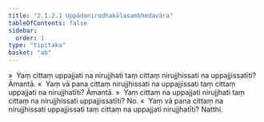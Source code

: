 ```yaml
---
title: "2.1.2.1 Uppādanirodhakālasambhedavāra"
tableOfContents: false
sidebar:
  order: 1
type: "tipitaka"
basket: "ab"
---
```



<DynamicBreadcrumb />

<Division number="84">

<Paragraph number="380">
»  Yaṃ cittaṃ uppajjati na nirujjhati taṃ cittaṃ nirujjhissati na uppajjissatīti? Āmantā.
</Paragraph>

<Paragraph number="381">
«  Yaṃ vā pana cittaṃ nirujjhissati na uppajjissati taṃ cittaṃ uppajjati na nirujjhatīti? Āmantā.
</Paragraph>

<Paragraph number="382">
»  Yaṃ cittaṃ na uppajjati nirujjhati taṃ cittaṃ na nirujjhissati uppajjissatīti? No.
</Paragraph>

<Paragraph number="383">
«  Yaṃ vā pana cittaṃ na nirujjhissati uppajjissati taṃ cittaṃ na uppajjati nirujjhatīti? Natthi.
</Paragraph>
</Division>